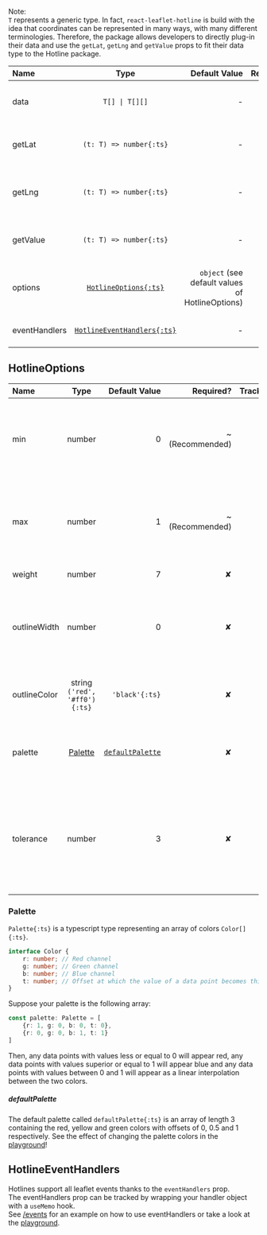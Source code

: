 
<span className='text-lg text-sky-400'>Note:</span><br />
`T` represents a generic type. In fact, `react-leaflet-hotline` is build with the idea that coordinates can be represented in many ways, with many 
different terminologies. Therefore, the package allows developers to directly plug-in their data and use the `getLat`, `getLng` and `getValue` props 
to fit their data type to the Hotline package. 

| Name   | Type | Default Value | Required? | Description
| :----- | :----: | ----: | ----: | ----: |
| data    |  `T[] \| T[][]`   |   - | <span className='text-2xl text-green-500'>✔</span> | Array containing the line(s) coordinates |
| getLat | `(t: T) => number{:ts}` | - | <span className='text-2xl text-green-500'>✔</span> | Get latitude from a point of type `T` |
| getLng | `(t: T) => number{:ts}` | - | <span className='text-2xl text-green-500'>✔</span> | Get longitude from a point of type `T` |
| getValue | `(t: T) => number{:ts}` | - | <span className='text-2xl text-green-500'>✔</span> | Get value from a point of type `T` |
| options | [`HotlineOptions{:ts}`](#HotlineOptions) | `object` (see default values of HotlineOptions)  | <span className='text-2xl text-red-500'>✘</span> | Hotline options to modify lines appearance |
| eventHandlers | [`HotlineEventHandlers{:ts}`](#HotlineEventHandlers) | - | <span className='text-2xl text-red-500'>✘</span> | Hotline event handlers |


## HotlineOptions

| Name   | Type | Default Value | Required? | Tracked? | Description
| :----- | :----: | ----: | ----: | ----: | ----: |
| min    |  number   |   0 | <span className='text-2xl font-bold text-orange-500'>&#126;</span> (Recommended) | <span className='text-2xl text-green-500'>✔</span> | Minimum value of your data, `min` will correspond to the color at t=0 on the palette  |
| max    |  number   |   1 | <span className='text-2xl font-bold text-orange-500'>&#126;</span> (Recommended) | <span className='text-2xl text-green-500'>✔</span> | Maximum value of your data, `max` will correspond to the color at t=1 on the palette  |
| weight    |  number   |   7 | <span className='text-2xl text-red-500'>✘</span> | <span className='text-2xl text-green-500'>✔</span> | Hotline thickness |
| outlineWidth    |  number   |   0 | <span className='text-2xl text-red-500'>✘</span> | <span className='text-2xl text-green-500'>✔</span> | Hotlines can be displayed with an outline, this parameter controls its thickness  |
| outlineColor    |  string `('red', '#ff0'){:ts}`   |   `'black'{:ts}` | <span className='text-2xl text-red-500'>✘</span> | <span className='text-2xl text-green-500'>✔</span> | Outline color if outlineWidth is set to a number > 0  |
| palette    | [Palette](#palette)  | [`defaultPalette`](#defaultpalette) | <span className='text-2xl text-red-500'>✘</span> | <span className='text-2xl text-green-500'>✔</span> | Colors used for calculating the gradients on the hotline |
| tolerance    |  number   |   3 | <span className='text-2xl text-red-500'>✘</span> | <span className='text-2xl text-green-500'>✔</span> | Thickness of the hotline for the events to trigger, you might want to change this if you changed the `weight` |

### Palette
`Palette{:ts}` is a typescript type representing an array of colors `Color[]{:ts}`. 
```ts
interface Color {
    r: number; // Red channel
    g: number; // Green channel
    b: number; // Blue channel
    t: number; // Offset at which the value of a data point becomes this exact color
}
```

Suppose your palette is the following array:
```ts
const palette: Palette = [
    {r: 1, g: 0, b: 0, t: 0},
    {r: 0, g: 0, b: 1, t: 1}
]
``` 
Then, any data points with values less or equal to 0 will appear red, any data points with values superior or equal to 1 will appear blue 
and any data points with values between 0 and 1 will appear as a linear interpolation between the two colors. 

##### defaultPalette
The default palette called `defaultPalette{:ts}` is an array of length 3 containing the red, yellow and green colors with offsets of 0, 0.5 and 1 respectively.
See the effect of changing the palette colors in the [playground](/playground)!



## HotlineEventHandlers
Hotlines support all leaflet events thanks to the `eventHandlers` prop.<br/>
The eventHandlers prop can be tracked by wrapping your handler object with a `useMemo` hook. <br />
See [/events](/events) for an example on how to use eventHandlers or take a look at the [playground](/playground).
